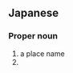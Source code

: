 ==Japanese==
{{ja-kanjitab|かつ|た|yomi=k}}

===Proper noun===
{{ja-pos|かつた|proper}}

# a place name
# {{surname|lang=ja|sort=かつた}}